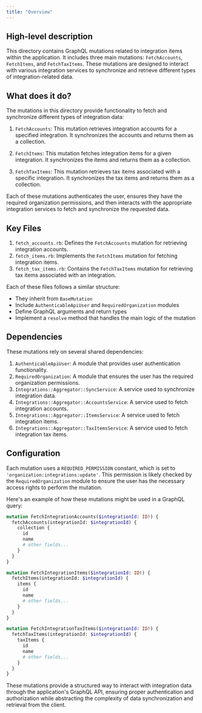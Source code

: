 ```yaml
---
title: "Overview"
---
```


## High-level description
This directory contains GraphQL mutations related to integration items within the application. It includes three main mutations: `FetchAccounts`, `FetchItems`, and `FetchTaxItems`. These mutations are designed to interact with various integration services to synchronize and retrieve different types of integration-related data.

## What does it do?
The mutations in this directory provide functionality to fetch and synchronize different types of integration data:

1. `FetchAccounts`: This mutation retrieves integration accounts for a specified integration. It synchronizes the accounts and returns them as a collection.

2. `FetchItems`: This mutation fetches integration items for a given integration. It synchronizes the items and returns them as a collection.

3. `FetchTaxItems`: This mutation retrieves tax items associated with a specific integration. It synchronizes the tax items and returns them as a collection.

Each of these mutations authenticates the user, ensures they have the required organization permissions, and then interacts with the appropriate integration services to fetch and synchronize the requested data.

## Key Files
1. `fetch_accounts.rb`: Defines the `FetchAccounts` mutation for retrieving integration accounts.
2. `fetch_items.rb`: Implements the `FetchItems` mutation for fetching integration items.
3. `fetch_tax_items.rb`: Contains the `FetchTaxItems` mutation for retrieving tax items associated with an integration.

Each of these files follows a similar structure:

- They inherit from `BaseMutation`
- Include `AuthenticableApiUser` and `RequiredOrganization` modules
- Define GraphQL arguments and return types
- Implement a `resolve` method that handles the main logic of the mutation

## Dependencies
These mutations rely on several shared dependencies:

1. `AuthenticableApiUser`: A module that provides user authentication functionality.
2. `RequiredOrganization`: A module that ensures the user has the required organization permissions.
3. `Integrations::Aggregator::SyncService`: A service used to synchronize integration data.
4. `Integrations::Aggregator::AccountsService`: A service used to fetch integration accounts.
5. `Integrations::Aggregator::ItemsService`: A service used to fetch integration items.
6. `Integrations::Aggregator::TaxItemsService`: A service used to fetch integration tax items.

## Configuration
Each mutation uses a `REQUIRED_PERMISSION` constant, which is set to `'organization:integrations:update'`. This permission is likely checked by the `RequiredOrganization` module to ensure the user has the necessary access rights to perform the mutation.

Here's an example of how these mutations might be used in a GraphQL query:

```graphql
mutation FetchIntegrationAccounts($integrationId: ID!) {
  fetchAccounts(integrationId: $integrationId) {
    collection {
      id
      name
      # other fields...
    }
  }
}

mutation FetchIntegrationItems($integrationId: ID!) {
  fetchItems(integrationId: $integrationId) {
    items {
      id
      name
      # other fields...
    }
  }
}

mutation FetchIntegrationTaxItems($integrationId: ID!) {
  fetchTaxItems(integrationId: $integrationId) {
    taxItems {
      id
      name
      # other fields...
    }
  }
}
```

These mutations provide a structured way to interact with integration data through the application's GraphQL API, ensuring proper authentication and authorization while abstracting the complexity of data synchronization and retrieval from the client.